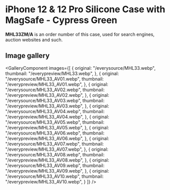 
# iPhone 12 & 12 Pro Silicone Case with MagSafe - Cypress Green

<Callout type='info' emoji='👉🏻'>**MHL33ZM/A** is an order number of this case, used for search engines, auction websites and such.</Callout>

## Image gallery

<GalleryComponent
    images={[
      {
        original: "/everysource/MHL33.webp",
        thumbnail: "/everypreview/MHL33.webp",
      },
      {
        original: "/everysource/MHL33_AV01.webp",
        thumbnail: "/everypreview/MHL33_AV01.webp",
      },
      {
        original: "/everysource/MHL33_AV02.webp",
        thumbnail: "/everypreview/MHL33_AV02.webp",
      },
      {
        original: "/everysource/MHL33_AV03.webp",
        thumbnail: "/everypreview/MHL33_AV03.webp",
      },
      {
        original: "/everysource/MHL33_AV04.webp",
        thumbnail: "/everypreview/MHL33_AV04.webp",
      },
      {
        original: "/everysource/MHL33_AV05.webp",
        thumbnail: "/everypreview/MHL33_AV05.webp",
      },
      {
        original: "/everysource/MHL33_AV06.webp",
        thumbnail: "/everypreview/MHL33_AV06.webp",
      },
      {
        original: "/everysource/MHL33_AV07.webp",
        thumbnail: "/everypreview/MHL33_AV07.webp",
      },
      {
        original: "/everysource/MHL33_AV08.webp",
        thumbnail: "/everypreview/MHL33_AV08.webp",
      },
      {
        original: "/everysource/MHL33_AV09.webp",
        thumbnail: "/everypreview/MHL33_AV09.webp",
      },
      {
        original: "/everysource/MHL33_AV10.webp",
        thumbnail: "/everypreview/MHL33_AV10.webp",
      }
    ]}
  />
